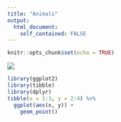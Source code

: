 ```yaml
---
title: "Animals"
output: 
  html_document:
    self_contained: FALSE
---
```


```r
knitr::opts_chunk$set(echo = TRUE)
```

![](https://awionline.org/sites/default/files/styles/homepage_header_rotator/public/slide/image/AWI-eAlert-alaskabear-flickr-ChristophStr%C3%A4ssler.jpg?itok=OOv-d0lm)

```r
library(ggplot2)
library(tibble)
library(dplyr)
tibble(x = 1:3, y = 2:4) %>% 
  ggplot(aes(x, y)) +
    geom_point()
```

